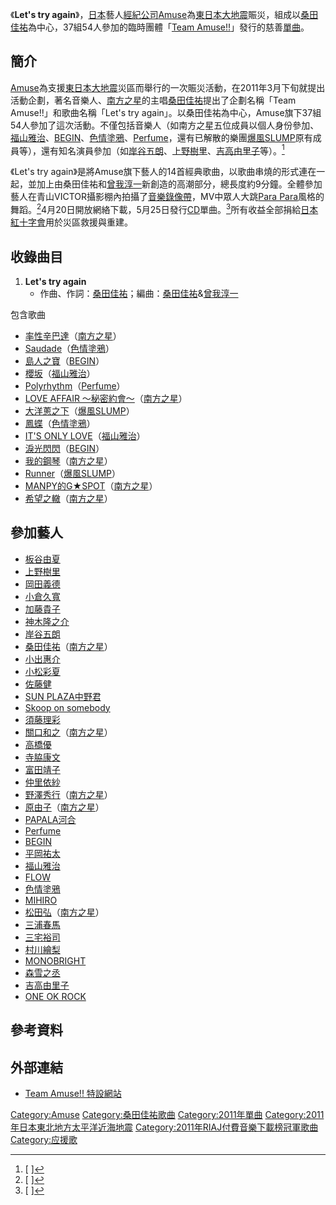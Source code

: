 {{Infobox Single 
| Name           = Let's try again
| Artist         = [[Amuse|Team Amuse!!]]
| Album          = 
| Released       = 2011年4月20日（線上下載）<br />2011年5月25日（CD）
| Format         = 
| Recorded       = 
| Genre          = [[J-POP|J-POP]]
| Length         = 
| Label          = [[Amuse_Soft_Entertainment|Amuse Soft Entertainment]]
| Writer         = [[桑田佳祐|桑田佳祐]]（作曲）<br/>[[桑田佳祐|桑田佳祐]]&[[曾我淳一|曾我淳一]]（編曲）
| Certification  = 
*白金（唱片，[[日本唱片協會|日本唱片協會]]）
| Chart position = 
| Misc           = 
}}
《'''Let's try again'''》，[[日本|日本]]藝人[[經紀公司|經紀公司]][[Amuse|Amuse]]為[[2011年日本東北地方太平洋近海地震|東日本大地震]]賑災，組成以[[桑田佳祐|桑田佳祐]]為中心，37組54人參加的臨時團體「[[Amuse|Team Amuse!!]]」發行的慈善[[單曲|單曲]]。

==簡介==
[[Amuse|Amuse]]為支援[[2011年日本東北地方太平洋近海地震|東日本大地震]]災區而舉行的一次賑災活動，在2011年3月下旬就提出活動企劃，著名音樂人、[[南方之星|南方之星]]的主唱[[桑田佳祐|桑田佳祐]]提出了企劃名稱「Team Amuse!!」和歌曲名稱「Let's try again」。以桑田佳祐為中心，Amuse旗下37組54人參加了這次活動。不僅包括音樂人（如南方之星五位成員以個人身份參加、[[福山雅治|福山雅治]]、[[BEGIN_(樂團)|BEGIN]]、[[色情塗鴉|色情塗鴉]]、[[Perfume_(日本音乐团体)|Perfume]]，還有已解散的樂團[[爆風SLUMP|爆風SLUMP]]原有成員等），還有知名演員參加（如[[岸谷五朗|岸谷五朗]]、[[上野樹里|上野樹里]]、[[吉高由里子|吉高由里子]]等）。<ref>[{{Cite web |url=http://www.barks.jp/news/?id=1000068807 |script-title=ja:震災復興支援に桑田佳祐がサザン、福山、Perfume、ポルノらとスペシャルソング |accessdate=2011-04-20 |archive-date=2016-03-04 |archive-url=https://web.archive.org/web/20160304115751/http://www.barks.jp/news/?id=1000068807 |dead-url=no }} {{lang|ja|震災復興支援に桑田佳祐がサザン、福山、Perfume、ポルノらとスペシャルソング}}]</ref>

《Let's try again》是將Amuse旗下藝人的14首經典歌曲，以歌曲串燒的形式連在一起，並加上由桑田佳祐和[[曾我淳一|曾我淳一]]新創造的高潮部分，總長度約9分鐘。全體參加藝人在青山VICTOR攝影棚內拍攝了[[音樂錄像帶|音樂錄像帶]]，MV中眾人大跳[[Para_Para|Para Para]]風格的舞蹈。<ref>[{{Cite web |url=http://ro69.jp/news/detail/49977 |script-title=ja:桑田佳祐、Perfumeら「チーム・アミューズ!!」チャリティー・ソング続報発表 |accessdate=2011-04-20 |archive-date=2015-09-28 |archive-url=https://web.archive.org/web/20150928185214/http://ro69.jp/news/detail/49977 |dead-url=no }} {{lang|ja|桑田佳祐、Perfumeら「チーム・アミューズ!!」チャリティー・ソング続報発表}}]</ref>4月20日開放網絡下載，5月25日發行[[CD|CD]]單曲。<ref>[{{Cite web |url=http://www.barks.jp/news/?id=1000069203 |script-title=ja:桑田、福山ほか参加のチーム・アミューズ!!、「Let's try again」CD化 |accessdate=2011-04-20 |archive-date=2016-03-04 |archive-url=https://web.archive.org/web/20160304094116/http://www.barks.jp/news/?id=1000069203 |dead-url=no }} {{lang|ja|桑田、福山ほか参加のチーム・アミューズ!!、「Let's try again」CD化}}]</ref>所有收益全部捐給[[日本紅十字會|日本紅十字會]]用於災區救援與重建。

==收錄曲目==
# '''Let's try again'''
#* 作曲、作詞：[[桑田佳祐|桑田佳祐]]；編曲：[[桑田佳祐|桑田佳祐]]&[[曾我淳一|曾我淳一]]

;包含歌曲
*[[率性辛巴達|率性辛巴達]]（[[南方之星|南方之星]]）
*[[Saudade_(單曲)|Saudade]]（[[色情塗鴉|色情塗鴉]]）
*[[島人之寶|島人之寶]]（[[BEGIN_(樂團)|BEGIN]]）
*[[櫻坂_(單曲)|櫻坂]]（[[福山雅治|福山雅治]]）
*[[Polyrhythm_(Perfume單曲)|Polyrhythm]]（[[Perfume_(日本音乐团体)|Perfume]]）
*[[LOVE_AFFAIR_～秘密約會～|LOVE AFFAIR ～秘密約會～]]（[[南方之星|南方之星]]）
*[[大洋蔥之下|大洋蔥之下]]（[[爆風SLUMP|爆風SLUMP]]）
*[[鳳蝶_(單曲)|鳳蝶]]（[[色情塗鴉|色情塗鴉]]）
*[[IT'S_ONLY_LOVE|IT'S ONLY LOVE]]（[[福山雅治|福山雅治]]）
*[[淚光閃閃|淚光閃閃]]（[[BEGIN_(樂團)|BEGIN]]）
*[[我的鋼琴|我的鋼琴]]（[[南方之星|南方之星]]）
*[[Runner_(爆風SLUMP單曲)|Runner]]（[[爆風SLUMP|爆風SLUMP]]）
*[[MANPY的G★SPOT|MANPY的G★SPOT]]（[[南方之星|南方之星]]）
*[[希望之轍|希望之轍]]（[[南方之星|南方之星]]）

==參加藝人==
*[[板谷由夏|板谷由夏]]
*[[上野樹里|上野樹里]]
*[[岡田義德|岡田義德]]
*[[小倉久寬|小倉久寬]]
*[[加藤貴子|加藤貴子]]
*[[神木隆之介|神木隆之介]]
*[[岸谷五朗|岸谷五朗]]
*[[桑田佳祐|桑田佳祐]]（[[南方之星|南方之星]]）
*[[小出惠介|小出惠介]]
*[[小松彩夏|小松彩夏]]
*[[佐藤健|佐藤健]]
*[[SUN_PLAZA中野君|SUN PLAZA中野君]]
*[[Skoop_on_somebody|Skoop on somebody]]
*[[須藤理彩|須藤理彩]]
*[[關口和之|關口和之]]（[[南方之星|南方之星]]）
*[[高橋優|高橋優]]
*[[寺脇康文|寺脇康文]]
*[[富田靖子|富田靖子]]
*[[仲里依紗|仲里依紗]]
*[[野澤秀行|野澤秀行]]（[[南方之星|南方之星]]）
*[[原由子|原由子]]（[[南方之星|南方之星]]）
*[[PAPALA河合|PAPALA河合]]
*[[Perfume_(日本音乐团体)|Perfume]]
*[[BEGIN_(樂團)|BEGIN]]
*[[平岡祐太|平岡祐太]]
*[[福山雅治|福山雅治]]
*[[FLOW|FLOW]]
*[[色情塗鴉|色情塗鴉]]
*[[MIHIRO_(歌手)|MIHIRO]]
*[[松田弘|松田弘]]（[[南方之星|南方之星]]）
*[[三浦春馬|三浦春馬]]
*[[三宅裕司|三宅裕司]]
*[[村川繪梨|村川繪梨]]
*[[MONOBRIGHT|MONOBRIGHT]]
*[[森雪之丞|森雪之丞]]
*[[吉高由里子|吉高由里子]]
*[[ONE_OK_ROCK|ONE OK ROCK]]

==參考資料==
{{reflist}}

==外部連結==
*[https://web.archive.org/web/20110424000955/http://www.amuse.co.jp/teamamuse/ Team Amuse!! 特設網站]

{{2011年日本东北地方太平洋近海地震}}
{{Southern All Stars}}
{{桑田佳祐}}
{{Perfume}}
{{RIAJ付費音樂下載榜冠軍 (2011年)|2011年4月26日}}

{{DEFAULTSORT:Let's Try Again}}
[[Category:Amuse|Category:Amuse]]
[[Category:桑田佳祐歌曲|Category:桑田佳祐歌曲]]
[[Category:2011年單曲|Category:2011年單曲]]
[[Category:2011年日本東北地方太平洋近海地震|Category:2011年日本東北地方太平洋近海地震]]
[[Category:2011年RIAJ付費音樂下載榜冠軍歌曲|Category:2011年RIAJ付費音樂下載榜冠軍歌曲]]
[[Category:应援歌|Category:应援歌]]